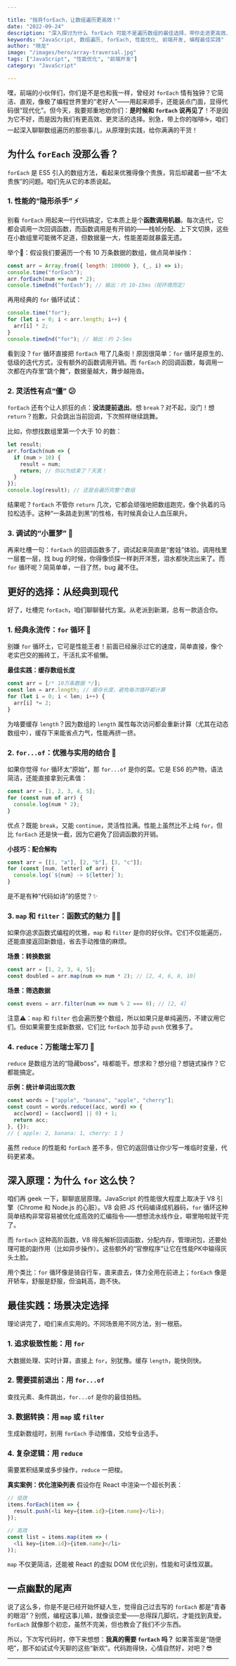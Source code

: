 ```yaml
---

title: "抛弃forEach，让数组遍历更高效！"
date: "2022-09-24"
description: "深入探讨为什么 forEach 可能不是遍历数组的最佳选择，带你走进更高效、更灵活的替代方案，附带原理剖析和实用代码示例。"
keywords: "JavaScript, 数组遍历, forEach, 性能优化, 前端开发, 编程最佳实践"
author: "晓龙"
image: "/images/hero/array-traversal.jpg"
tags: ["JavaScript", "性能优化", "前端开发"]
category: "JavaScript"

---
```


嘿，前端的小伙伴们，你们是不是也和我一样，曾经对 `forEach` 情有独钟？它简洁、直观，像极了编程世界里的“老好人”——用起来顺手，还能装点门面，显得代码很“现代化”。但今天，我要郑重地劝你们：**是时候和 `forEach` 说再见了**！不是因为它不好，而是因为我们有更高效、更灵活的选择。别急，带上你的咖啡☕，咱们一起深入聊聊数组遍历的那些事儿，从原理到实践，给你满满的干货！

## 为什么 `forEach` 没那么香？

`forEach` 是 ES5 引入的数组方法，看起来优雅得像个贵族，背后却藏着一些“不太贵族”的问题。咱们先从它的本质说起。

### 1. 性能的“隐形杀手” ⚡

别看 `forEach` 用起来一行代码搞定，它本质上是个**函数调用机器**。每次迭代，它都会调用一次回调函数，而函数调用是有开销的——栈帧分配、上下文切换，这些在小数组里可能微不足道，但数据量一大，性能差距就暴露无遗。

举个🌰：假设我们要遍历一个有 10 万条数据的数组，做点简单操作：

```javascript
const arr = Array.from({ length: 100000 }, (_, i) => i);
console.time("forEach");
arr.forEach(num => num * 2);
console.timeEnd("forEach"); // 输出：约 10-15ms（视环境而定）
```

再用经典的 `for` 循环试试：

```javascript
console.time("for");
for (let i = 0; i < arr.length; i++) {
  arr[i] * 2;
}
console.timeEnd("for"); // 输出：约 2-5ms
```

看到没？`for` 循环直接把 `forEach` 甩了几条街！原因很简单：`for` 循环是原生的、低级的迭代方式，没有额外的函数调用开销。而 `forEach` 的回调函数，每调用一次都在内存里“跳个舞”，数据量越大，舞步越拖沓。

### 2. 灵活性有点“僵” 😕

`forEach` 还有个让人抓狂的点：**没法提前退出**。想 `break`？对不起，没门！想 `return`？抱歉，只会跳出当前回调，下次照样继续跳舞。

比如，你想找数组里第一个大于 10 的数：

```javascript
let result;
arr.forEach(num => {
  if (num > 10) {
    result = num;
    return; // 你以为结束了？天真！
  }
});
console.log(result); // 还是会遍历完整个数组
```

结果呢？`forEach` 不管你 `return` 几次，它都会顽强地把数组跑完，像个执着的马拉松选手。这种“一条路走到黑”的性格，有时候真会让人血压飙升。

### 3. 调试的“小噩梦” 🐛

再来吐槽一句：`forEach` 的回调函数多了，调试起来简直是“套娃”体验。调用栈里一层套一层，找 bug 的时候，你得像侦探一样剥开洋葱，泪水都快流出来了。而 `for` 循环呢？简简单单，一目了然，bug 藏不住。

## 更好的选择：从经典到现代

好了，吐槽完 `forEach`，咱们聊聊替代方案。从老派到新潮，总有一款适合你。

### 1. 经典永流传：`for` 循环 👴

别嫌 `for` 循环土，它可是性能王者！前面已经展示过它的速度，简单直接，像个老实巴交的搬砖工，干活扎实不偷懒。

**最佳实践：缓存数组长度**
```javascript
const arr = [/* 10万条数据 */];
const len = arr.length; // 缓存长度，避免每次循环都计算
for (let i = 0; i < len; i++) {
  arr[i] *= 2;
}
```

为啥要缓存 `length`？因为数组的 `length` 属性每次访问都会重新计算（尤其在动态数组中），缓存下来能省点力气，性能再挤一挤。

### 2. `for...of`：优雅与实用的结合 🌟

如果你觉得 `for` 循环太“原始”，那 `for...of` 是你的菜。它是 ES6 的产物，语法简洁，还能直接拿到元素值：

```javascript
const arr = [1, 2, 3, 4, 5];
for (const num of arr) {
  console.log(num * 2);
}
```

优点？既能 `break`，又能 `continue`，灵活性拉满。性能上虽然比不上纯 `for`，但比 `forEach` 还是快一截，因为它避免了回调函数的开销。

**小技巧：配合解构**
```javascript
const arr = [[1, "a"], [2, "b"], [3, "c"]];
for (const [num, letter] of arr) {
  console.log(`${num} -> ${letter}`);
}
```

是不是有种“代码如诗”的感觉？✨

### 3. `map` 和 `filter`：函数式的魅力 🧙‍♂️

如果你追求函数式编程的优雅，`map` 和 `filter` 是你的好伙伴。它们不仅能遍历，还能直接返回新数组，省去手动推值的麻烦。

**场景：转换数据**
```javascript
const arr = [1, 2, 3, 4, 5];
const doubled = arr.map(num => num * 2); // [2, 4, 6, 8, 10]
```

**场景：筛选数据**
```javascript
const evens = arr.filter(num => num % 2 === 0); // [2, 4]
```

注意⚠️：`map` 和 `filter` 也会遍历整个数组，所以如果只是单纯遍历，不建议用它们。但如果需要生成新数据，它们比 `forEach` 加手动 `push` 优雅多了。

### 4. `reduce`：万能瑞士军刀 🔧

`reduce` 是数组方法的“隐藏boss”，啥都能干。想求和？想分组？想链式操作？它都能搞定。

**示例：统计单词出现次数**
```javascript
const words = ["apple", "banana", "apple", "cherry"];
const count = words.reduce((acc, word) => {
  acc[word] = (acc[word] || 0) + 1;
  return acc;
}, {});
// { apple: 2, banana: 1, cherry: 1 }
```

虽然 `reduce` 的性能和 `forEach` 差不多，但它的返回值让你少写一堆临时变量，代码更紧凑。

## 深入原理：为什么 `for` 这么快？

咱们再 geek 一下，聊聊底层原理。JavaScript 的性能很大程度上取决于 V8 引擎（Chrome 和 Node.js 的心脏）。V8 会把 JS 代码编译成机器码，`for` 循环这种简单结构非常容易被优化成高效的汇编指令——想想流水线作业，噼里啪啦就干完了。

而 `forEach` 这种高阶函数，V8 得先解析回调函数，分配内存，管理闭包，还要处理可能的副作用（比如异步操作）。这些额外的“官僚程序”让它在性能PK中输得灰头土脸。

用个类比：`for` 循环像是骑自行车，直来直去，体力全用在前进上；`forEach` 像是开轿车，舒服是舒服，但油耗高，跑不快。

## 最佳实践：场景决定选择

理论讲完了，咱们来点实用的。不同场景用不同方法，别一根筋。

### 1. 追求极致性能：用 `for`
大数据处理、实时计算，直接上 `for`，别犹豫。缓存 `length`，能快则快。

### 2. 需要提前退出：用 `for...of`
查找元素、条件跳出，`for...of` 是你的最佳拍档。

### 3. 数据转换：用 `map` 或 `filter`
生成新数组时，别用 `forEach` 手动推值，交给专业选手。

### 4. 复杂逻辑：用 `reduce`
需要累积结果或多步操作，`reduce` 一把梭。

**真实案例：优化渲染列表**
假设你在 React 中渲染一个超长列表：
```javascript
// 低效
items.forEach(item => {
  result.push(<li key={item.id}>{item.name}</li>);
});

// 高效
const list = items.map(item => (
  <li key={item.id}>{item.name}</li>
));
```

`map` 不仅更简洁，还能被 React 的虚拟 DOM 优化识别，性能和可读性双赢。

## 一点幽默的尾声

说了这么多，你是不是已经开始怀疑人生，觉得自己过去写的 `forEach` 都是“青春的眼泪”？别慌，编程这事儿嘛，就像谈恋爱——总得踩几脚坑，才能找到真爱。`forEach` 就像那个初恋，虽然不完美，但也教会了我们不少东西。

所以，下次写代码时，停下来想想：**我真的需要 `forEach` 吗？** 如果答案是“随便吧”，那不如试试今天聊的这些“新欢”。代码跑得快，心情自然好，对吧？😎

---